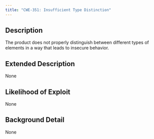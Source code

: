 ```yaml
---
title: "CWE-351: Insufficient Type Distinction"
---
```


## Description
The product does not properly distinguish between different types of elements in a way that leads to insecure behavior.

## Extended Description
None

## Likelihood of Exploit
None

## Background Detail
None
        